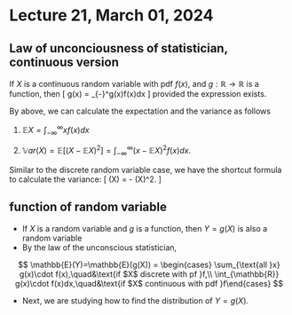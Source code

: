 # Lecture 21, March 01, 2024

\newcommand{\var}{\mathbb{V}ar}
\newcommand{\R}{\mathbb{R}}
\newcommand{\E}{\mathbb{E}}
## Law of unconciousness of statistician, continuous version


::: {.definition name="LOTUS"}
If $X$ is a continuous random variable with pdf $f(x)$, and $g:\R\to \R$ is a function, then 
\[
  \E g(x) = \int_{-\infty}^\infty g(x)f(x)dx
\]
provided the expression exists.
:::

By above, we can calculate the expectation and the variance as follows

1. $\E X = \int_{-\infty}^\infty x f(x) dx$

2. $\var(X) = \E[(X-\E X)^2] = \int_{-\infty}^\infty (x-\E X)^2 f(x)dx$.

Similar to the discrete random variable case, we have the shortcut formula to calculate the variance:
\[
  \var(X) = \E[X^2] - (\E X)^2.
\]

## function of random variable

* If $X$ is a random variable and $g$ is a function, then $Y=g(X)$ is also a random variable
* By the law of the unconscious statistician, 

$$ \E(Y)=\E(g(X)) = \begin{cases} \sum_{\text{all }x} g(x)\cdot f(x),\quad&\text{if $X$ discrete with pf }f,\\
\int_{\R} g(x)\cdot f(x)dx,\quad&\text{if $X$ continuous with pdf }f\end{cases}
$$

*  Next, we are studying how to find the distribution of $Y=g(X)$. 